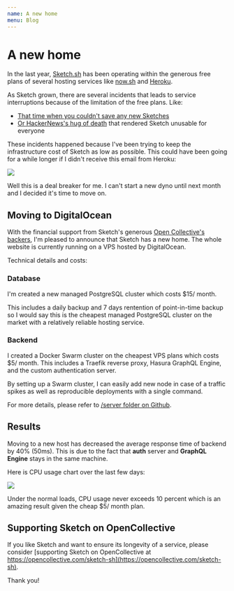 ```yaml
---
name: A new home
menu: Blog
---
```



# A new home

In the last year, [Sketch.sh](https://sketch.sh) has been operating within 
the generous free plans of several hosting services like [now.sh](https://now.sh) and
[Heroku](https://heroku.com). 

As Sketch grown, there are several incidents that leads to service interruptions 
because of the limitation of the free plans. Like:

- [That time when you couldn't save any new Sketches](https://discuss.ocaml.org/t/status-of-sketch-sh/3925)
- [Or HackerNews's hug of death](https://news.ycombinator.com/item?id=20217979) that rendered 
Sketch unusable for everyone

These incidents happened because I've been trying to keep the infrastructure cost of Sketch 
as low as possible. This could have been going for a while longer if I didn't receive this email
from Heroku:

<img src={heroku_email} />

Well this is a deal breaker for me. I can't start a new dyno until next month and I decided 
it's time to move on.

## Moving to DigitalOcean

With the financial support from Sketch's generous [Open Collective's backers](https://opencollective.com/sketch-sh), 
I'm pleased to announce that Sketch has a new home. The whole website is currently running on a VPS hosted by DigitalOcean.

Technical details and costs:

### Database

I'm created a new managed PostgreSQL cluster which costs $15/ month. 

This includes a daily backup and 7 days rentention of point-in-time backup 
so I would say this is the cheapest managed PostgreSQL cluster on the market with a relatively reliable hosting service.

### Backend

I created a Docker Swarm cluster on the cheapest VPS plans which costs $5/ month. 
This includes a Traefik reverse proxy, Hasura GraphQL Engine, and the custom authentication server. 

By setting up a Swarm cluster, I can easily add new node in case of a traffic spikes as well as 
reproducible deployments with a single command.

For more details, please refer to [/server folder on Github](https://github.com/Sketch-sh/sketch-sh/tree/master/server).

## Results

Moving to a new host has decreased the average response time of backend by 40% (50ms). This is due to the fact that 
**auth** server and **GraphQL Engine** stays in the same machine.

Here is CPU usage chart over the last few days:


<img src={cpu_chart} />

Under the normal loads, CPU usage never exceeds 10 percent which is an amazing result given the cheap $5/ month plan.

## Supporting Sketch on OpenCollective

If you like Sketch and want to ensure its longevity of a service, 
please consider [supporting Sketch on OpenCollective at https://opencollective.com/sketch-sh](https://opencollective.com/sketch-sh).

Thank you!

